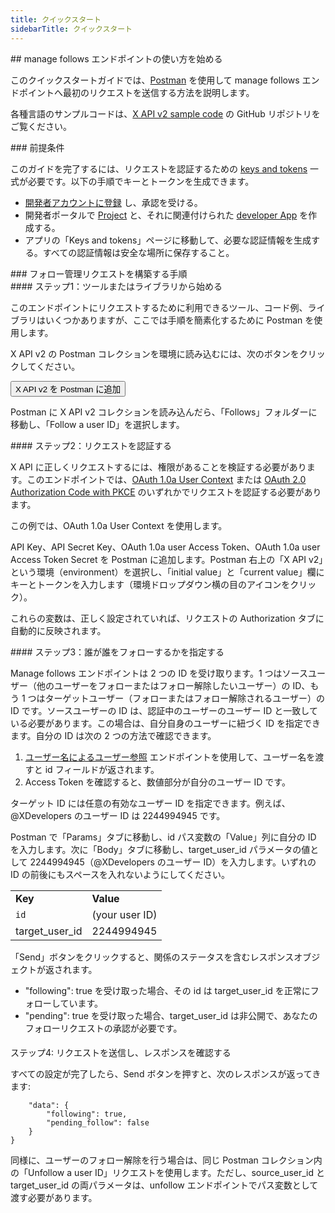 ```yaml
---
title: クイックスタート
sidebarTitle: クイックスタート
---
```



<div id="getting-started-with-the-manage-follows-endpoints">
  ## manage follows エンドポイントの使い方を始める
</div>

このクイックスタートガイドでは、[Postman](/ja/tutorials/postman-getting-started) を使用して manage follows エンドポイントへ最初のリクエストを送信する方法を説明します。

各種言語のサンプルコードは、[X API v2 sample code](https://github.com/xdevplatform/Twitter-API-v2-sample-code) の GitHub リポジトリをご覧ください。

<Note>
  ### 前提条件

  このガイドを完了するには、リクエストを認証するための [keys and tokens](/ja/resources/fundamentals/authentication) 一式が必要です。以下の手順でキーとトークンを生成できます。

  - [開発者アカウントに登録](https://developer.x.com/en/apply-for-access) し、承認を受ける。
  - 開発者ポータルで [Project](/ja/resources/fundamentals/projects) と、それに関連付けられた [developer App](/ja/resources/fundamentals/developer-apps) を作成する。
  - アプリの「Keys and tokens」ページに移動して、必要な認証情報を生成する。すべての認証情報は安全な場所に保存すること。
</Note>

<div id="steps-to-build-a-manage-follows-request">
  ### フォロー管理リクエストを構築する手順
</div>

<div id="step-one-start-with-a-tool-or-library">
  #### ステップ1：ツールまたはライブラリから始める
</div>

このエンドポイントにリクエストするために利用できるツール、コード例、ライブラリはいくつかありますが、ここでは手順を簡素化するために Postman を使用します。

X API v2 の Postman コレクションを環境に読み込むには、次のボタンをクリックしてください。

<Button href="https://app.getpostman.com/run-collection/9956214-784efcda-ed4c-4491-a4c0-a26470a67400">
  X API v2 を Postman に追加
</Button>

Postman に X API v2 コレクションを読み込んだら、「Follows」フォルダーに移動し、「Follow a user ID」を選択します。
 

<div id="step-two-authenticate-your-request">
  #### ステップ2：リクエストを認証する
</div>

X API に正しくリクエストするには、権限があることを検証する必要があります。このエンドポイントでは、[OAuth 1.0a User Context](/ja/resources/fundamentals/authentication) または [OAuth 2.0 Authorization Code with PKCE](ja/resources/fundamentals/authentication#oauth-2-0-authorization-code-flow-with-pkce-2) のいずれかでリクエストを認証する必要があります。

この例では、OAuth 1.0a User Context を使用します。

API Key、API Secret Key、OAuth 1.0a user Access Token、OAuth 1.0a user Access Token Secret を Postman に追加します。Postman 右上の「X API v2」という環境（environment）を選択し、「initial value」と「current value」欄にキーとトークンを入力します（環境ドロップダウン横の目のアイコンをクリック）。

これらの変数は、正しく設定されていれば、リクエストの Authorization タブに自動的に反映されます。
 

<div id="step-three-specify-who-is-going-to-follow-whom">
  #### ステップ3：誰が誰をフォローするかを指定する
</div>

Manage follows エンドポイントは 2 つの ID を受け取ります。1 つはソースユーザー（他のユーザーをフォローまたはフォロー解除したいユーザー）の ID、もう 1 つはターゲットユーザー（フォローまたはフォロー解除されるユーザー）の ID です。ソースユーザーの ID は、認証中のユーザーのユーザー ID と一致している必要があります。この場合は、自分自身のユーザーに紐づく ID を指定できます。自分の ID は次の 2 つの方法で確認できます。

1. [ユーザー名によるユーザー参照](/ja/x-api/users/user-lookup-by-id) エンドポイントを使用して、ユーザー名を渡すと id フィールドが返されます。 
2. Access Token を確認すると、数値部分が自分のユーザー ID です。
    

ターゲット ID には任意の有効なユーザー ID を指定できます。例えば、@XDevelopers のユーザー ID は 2244994945 です。

Postman で「Params」タブに移動し、id パス変数の「Value」列に自分の ID を入力します。次に「Body」タブに移動し、target\_user\_id パラメータの値として 2244994945（@XDevelopers のユーザー ID）を入力します。いずれの ID の前後にもスペースを入れないようにしてください。

|     |     |
| :--- | :--- |
| **Key** | **Value** |
| `id` | (your user ID) |
| target\_user\_id | 2244994945 |

「Send」ボタンをクリックすると、関係のステータスを含むレスポンスオブジェクトが返されます。

- "following": true を受け取った場合、その id は target\_user\_id を正常にフォローしています。
- "pending": true を受け取った場合、target\_user\_id は非公開で、あなたのフォローリクエストの承認が必要です。

####

ステップ4: リクエストを送信し、レスポンスを確認する

すべての設定が完了したら、Send ボタンを押すと、次のレスポンスが返ってきます:

```{
    "data": {
        "following": true,
        "pending_follow": false
    }
}
```

同様に、ユーザーのフォロー解除を行う場合は、同じ Postman コレクション内の「Unfollow a user ID」リクエストを使用します。ただし、source\_user\_id と target\_user\_id の両パラメータは、unfollow エンドポイントでパス変数として渡す必要があります。 